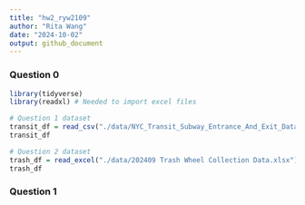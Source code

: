 ```yaml
---
title: "hw2_ryw2109"
author: "Rita Wang"
date: "2024-10-02"
output: github_document
---
```


### Question 0
```r
library(tidyverse)
library(readxl) # Needed to import excel files
```

```r
# Question 1 dataset
transit_df = read_csv("./data/NYC_Transit_Subway_Entrance_And_Exit_Data.csv")
transit_df

# Question 2 dataset
trash_df = read_excel("./data/202409 Trash Wheel Collection Data.xlsx")
trash_df
```

### Question 1
```r

```

